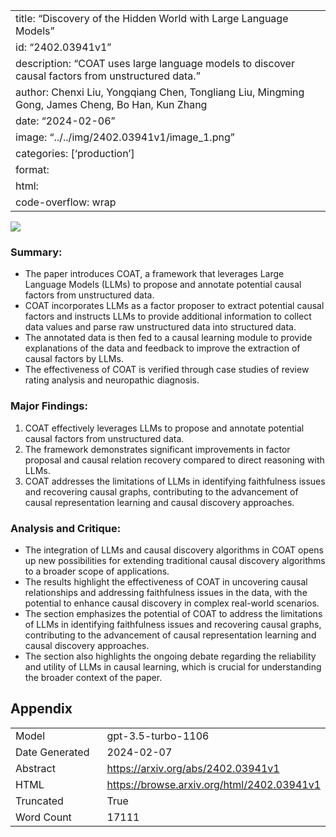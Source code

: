 
---
title: "Discovery of the Hidden World with Large Language Models"
id: "2402.03941v1"
description: "COAT uses large language models to discover causal factors from unstructured data."
author: Chenxi Liu, Yongqiang Chen, Tongliang Liu, Mingming Gong, James Cheng, Bo Han, Kun Zhang
date: "2024-02-06"
image: "../../img/2402.03941v1/image_1.png"
categories: ['production']
format:
  html:
    code-overflow: wrap
---

![](../../img/2402.03941v1/image_1.png)

### Summary:
- The paper introduces COAT, a framework that leverages Large Language Models (LLMs) to propose and annotate potential causal factors from unstructured data.
- COAT incorporates LLMs as a factor proposer to extract potential causal factors and instructs LLMs to provide additional information to collect data values and parse raw unstructured data into structured data.
- The annotated data is then fed to a causal learning module to provide explanations of the data and feedback to improve the extraction of causal factors by LLMs.
- The effectiveness of COAT is verified through case studies of review rating analysis and neuropathic diagnosis.

### Major Findings:
1. COAT effectively leverages LLMs to propose and annotate potential causal factors from unstructured data.
2. The framework demonstrates significant improvements in factor proposal and causal relation recovery compared to direct reasoning with LLMs.
3. COAT addresses the limitations of LLMs in identifying faithfulness issues and recovering causal graphs, contributing to the advancement of causal representation learning and causal discovery approaches.

### Analysis and Critique:
- The integration of LLMs and causal discovery algorithms in COAT opens up new possibilities for extending traditional causal discovery algorithms to a broader scope of applications.
- The results highlight the effectiveness of COAT in uncovering causal relationships and addressing faithfulness issues in the data, with the potential to enhance causal discovery in complex real-world scenarios.
- The section emphasizes the potential of COAT to address the limitations of LLMs in identifying faithfulness issues and recovering causal graphs, contributing to the advancement of causal representation learning and causal discovery approaches.
- The section also highlights the ongoing debate regarding the reliability and utility of LLMs in causal learning, which is crucial for understanding the broader context of the paper.

## Appendix

|          |          |
|----------|----------|
| Model     | gpt-3.5-turbo-1106       |
| Date Generated     | 2024-02-07       |
| Abstract | [https://arxiv.org/abs/2402.03941v1](https://arxiv.org/abs/2402.03941v1)        |
| HTML     | [https://browse.arxiv.org/html/2402.03941v1](https://browse.arxiv.org/html/2402.03941v1)       |
| Truncated       | True       |
| Word Count       | 17111       |